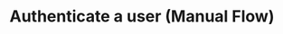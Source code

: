---
title: "Authenticate a user (Manual Flow)"
openapi: "POST /api/oauth/authorize/{provider}"
description: "Manual OAuth flow—ideal when you want to design and manage the entire authorisation experience yourself."
---